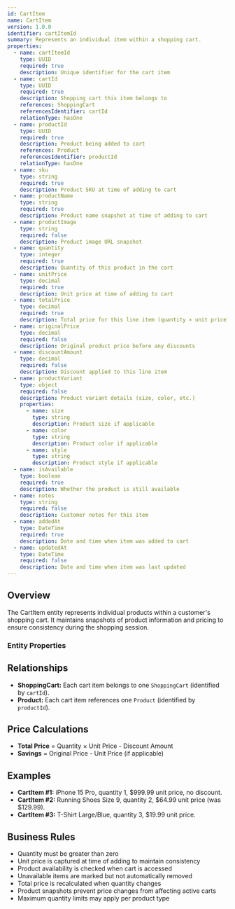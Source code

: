 ```yaml
---
id: CartItem
name: CartItem
version: 1.0.0
identifier: cartItemId
summary: Represents an individual item within a shopping cart.
properties:
  - name: cartItemId
    type: UUID
    required: true
    description: Unique identifier for the cart item
  - name: cartId
    type: UUID
    required: true
    description: Shopping cart this item belongs to
    references: ShoppingCart
    referencesIdentifier: cartId
    relationType: hasOne
  - name: productId
    type: UUID
    required: true
    description: Product being added to cart
    references: Product
    referencesIdentifier: productId
    relationType: hasOne
  - name: sku
    type: string
    required: true
    description: Product SKU at time of adding to cart
  - name: productName
    type: string
    required: true
    description: Product name snapshot at time of adding to cart
  - name: productImage
    type: string
    required: false
    description: Product image URL snapshot
  - name: quantity
    type: integer
    required: true
    description: Quantity of this product in the cart
  - name: unitPrice
    type: decimal
    required: true
    description: Unit price at time of adding to cart
  - name: totalPrice
    type: decimal
    required: true
    description: Total price for this line item (quantity × unit price)
  - name: originalPrice
    type: decimal
    required: false
    description: Original product price before any discounts
  - name: discountAmount
    type: decimal
    required: false
    description: Discount applied to this line item
  - name: productVariant
    type: object
    required: false
    description: Product variant details (size, color, etc.)
    properties:
      - name: size
        type: string
        description: Product size if applicable
      - name: color
        type: string
        description: Product color if applicable
      - name: style
        type: string
        description: Product style if applicable
  - name: isAvailable
    type: boolean
    required: true
    description: Whether the product is still available
  - name: notes
    type: string
    required: false
    description: Customer notes for this item
  - name: addedAt
    type: DateTime
    required: true
    description: Date and time when item was added to cart
  - name: updatedAt
    type: DateTime
    required: false
    description: Date and time when item was last updated
---
```


## Overview

The CartItem entity represents individual products within a customer's shopping cart. It maintains snapshots of product information and pricing to ensure consistency during the shopping session.

### Entity Properties
<EntityPropertiesTable />

## Relationships

* **ShoppingCart:** Each cart item belongs to one `ShoppingCart` (identified by `cartId`).
* **Product:** Each cart item references one `Product` (identified by `productId`).

## Price Calculations

* **Total Price** = Quantity × Unit Price - Discount Amount
* **Savings** = Original Price - Unit Price (if applicable)

## Examples

* **CartItem #1:** iPhone 15 Pro, quantity 1, $999.99 unit price, no discount.
* **CartItem #2:** Running Shoes Size 9, quantity 2, $64.99 unit price (was $129.99).
* **CartItem #3:** T-Shirt Large/Blue, quantity 3, $19.99 unit price.

## Business Rules

* Quantity must be greater than zero
* Unit price is captured at time of adding to maintain consistency
* Product availability is checked when cart is accessed
* Unavailable items are marked but not automatically removed
* Total price is recalculated when quantity changes
* Product snapshots prevent price changes from affecting active carts
* Maximum quantity limits may apply per product type